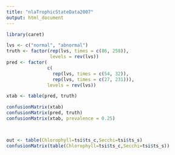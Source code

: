 ```yaml
---
title: "nlaTrophicStateData2007"
output: html_document
---
```

```r
library(caret)

lvs <- c("normal", "abnormal")
truth <- factor(rep(lvs, times = c(86, 258)),
                levels = rev(lvs))
pred <- factor(
               c(
                 rep(lvs, times = c(54, 32)),
                 rep(lvs, times = c(27, 231))),               
               levels = rev(lvs))

xtab <- table(pred, truth)

confusionMatrix(xtab)
confusionMatrix(pred, truth)
confusionMatrix(xtab, prevalence = 0.25)   



out <- table(Chlorophyll=tsi$ts_c,Secchi=tsi$ts_s)
confusionMatrix(table(Chlorophyll=tsi$ts_c,Secchi=tsi$ts_s))
```